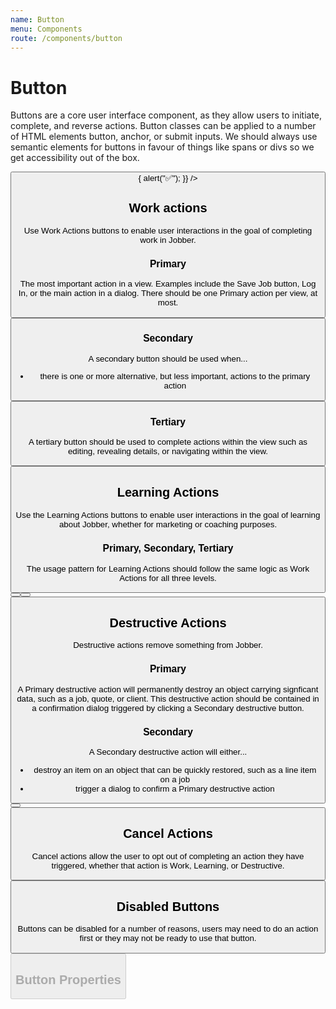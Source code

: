 ```yaml
---
name: Button
menu: Components
route: /components/button
---
```



# Button

<ComponentStatus stage="pre" responsive="no" accessible="no" />

Buttons are a core user interface component, as they allow users to initiate,
complete, and reverse actions. Button classes can be applied to a number of HTML
elements button, anchor, or submit inputs. We should always use semantic
elements for buttons in favour of things like spans or divs so we get
accessibility out of the box.

<Playground>
  <Button
    label="Submit"
    onClick={() => {
      alert("✅");
    }}
  />
</Playground>

## Work actions

Use Work Actions buttons to enable user interactions in the goal of completing
work in Jobber.

### Primary

The most important action in a view. Examples include the Save Job button, Log
In, or the main action in a dialog. There should be one Primary action per view,
at most.

<Playground>
  <Button label="Submit" />
</Playground>

### Secondary

A secondary button should be used when...

- there is one or more alternative, but less important, actions to the primary
  action

<Playground>
  <Button label="Submit" variation="secondary" />
</Playground>

### Tertiary

A tertiary button should be used to complete actions within the view such as
editing, revealing details, or navigating within the view.

<Playground>
  <Button label="Submit" variation="tertiary" />
</Playground>

## Learning Actions

Use the Learning Actions buttons to enable user interactions in the goal of
learning about Jobber, whether for marketing or coaching purposes.

### Primary, Secondary, Tertiary

The usage pattern for Learning Actions should follow the same logic as Work
Actions for all three levels.

<Playground>
  <Button label="Learn More" interactionType="learning" />
  <Button label="Learn More" interactionType="learning" variation="secondary" />
  <Button label="Learn More" interactionType="learning" variation="tertiary" />
</Playground>

## Destructive Actions

Destructive actions remove something from Jobber.

### Primary

A Primary destructive action will permanently destroy an object carrying
signficant data, such as a job, quote, or client. This destructive action should
be contained in a confirmation dialog triggered by clicking a Secondary
destructive button.

### Secondary

A Secondary destructive action will either...

- destroy an item on an object that can be quickly restored, such as a line item
  on a job
- trigger a dialog to confirm a Primary destructive action

<Playground>
  <Button label="Delete" interactionType="destructive" />
  <Button label="Delete" interactionType="destructive" variation="secondary" />
</Playground>

## Cancel Actions

Cancel actions allow the user to opt out of completing an action they have
triggered, whether that action is Work, Learning, or Destructive.

<Playground>
  <Button label="Cancel" interactionType="cancel" />
</Playground>

## Disabled Buttons

Buttons can be disabled for a number of reasons, users may need to do an action
first or they may not be ready to use that button.

<Playground>
  <Button label="Submit" disabled />
</Playground>

## Button Properties

<Props of={Button} />
